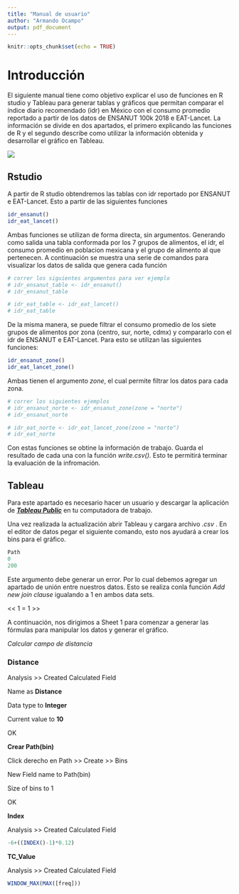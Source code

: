 ```yaml
---
title: "Manual de usuario"
author: "Armando Ocampo"
output: pdf_document
---
```


```r
knitr::opts_chunk$set(echo = TRUE)
```

# Introducción

El siguiente manual tiene como objetivo explicar el uso de funciones en R studio y Tableau para generar tablas y gráficos que permitan comparar el índice diario recomendado (idr) en México con el consumo promedio reportado a partir de los datos de ENSANUT 100k 2018 e EAT-Lancet. La información se divide en dos apartados, el primero explicando las funciones de R y el segundo describe como utilizar la información obtenida y desarrollar el gráfico en Tableau.

![](idr_ensanut.png)

## Rstudio

A partir de R studio obtendremos las tablas con idr reportado por ENSANUT e EAT-Lancet. Esto a partir de las siguientes funciones

```r
idr_ensanut()
idr_eat_lancet()
```

Ambas funciones se utilizan de forma directa, sin argumentos. Generando como salida una tabla conformada por los 7 grupos de alimentos, el idr, el consumo promedio en poblacion mexicana y el grupo de alimento al que pertenecen. A continuación se muestra una serie de comandos para visualizar los datos de salida que genera cada función


```r
# correr los siguientes argumentos para ver ejemplo
# idr_ensanut_table <- idr_ensanut()
# idr_ensanut_table

# idr_eat_table <- idr_eat_lancet()
# idr_eat_table
```

De la misma manera, se puede filtrar el consumo promedio de los siete grupos de alimentos por zona (centro, sur, norte, cdmx) y compararlo con el idr de ENSANUT e EAT-Lancet. Para esto se utilizan las siguientes funciones:

```r
idr_ensanut_zone()
idr_eat_lancet_zone()
```

Ambas tienen el argumento *zone*, el cual permite filtrar los datos para cada zona.

```r
# correr los siguientes ejemplos
# idr_ensanut_norte <- idr_ensanut_zone(zone = "norte")
# idr_ensanut_norte

# idr_eat_norte <- idr_eat_lancet_zone(zone = "norte")
# idr_eat_norte
```

Con estas funciones se obtine la información de trabajo. Guarda el resultado de cada una con la función *write.csv()*. Esto te permitirá terminar la evaluación de la infromación.

## Tableau

Para este apartado es necesario hacer un usuario y descargar la aplicación de ***[Tableau Public](https://public.tableau.com/en-us/s/)*** en tu computadora de trabajo.


Una vez realizada la actualización abrir Tableau y cargara archivo *.csv* . En el editor de datos pegar el siguiente comando, esto nos ayudará a crear los bins para el gráfico.

```r
Path
0
200
```

Este argumento debe generar un error. Por lo cual debemos agregar un apartado de unión entre nuestros datos. Esto se realiza conla función *Add new join clause* igualando a 1 en ambos data sets.

<< 1 = 1 >>


A continuación, nos dirigimos a Sheet 1 para comenzar a generar las fórmulas para manipular los datos y generar el gráfico.


*Calcular campo de distancia*

### Distance

Analysis >> Created Calculated Field

Name as **Distance**

Data type to **Integer**

Current value to **10**

OK




**Crear Path(bin)**

Click derecho en Path >> Create >> Bins

New Field name to Path(bin)

Size of bins to 1

OK


**Index**

Analysis >> Created Calculated Field

```r
-6+((INDEX()-1)*0.12)
```



**TC_Value**

Analysis >> Created Calculated Field

```r
WINDOW_MAX(MAX([freq]))
```

